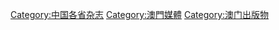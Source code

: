 [[Category:中国各省杂志|Category:中国各省杂志]]
[[Category:澳門媒體|Category:澳門媒體]]
[[Category:澳门出版物|Category:澳门出版物]]
